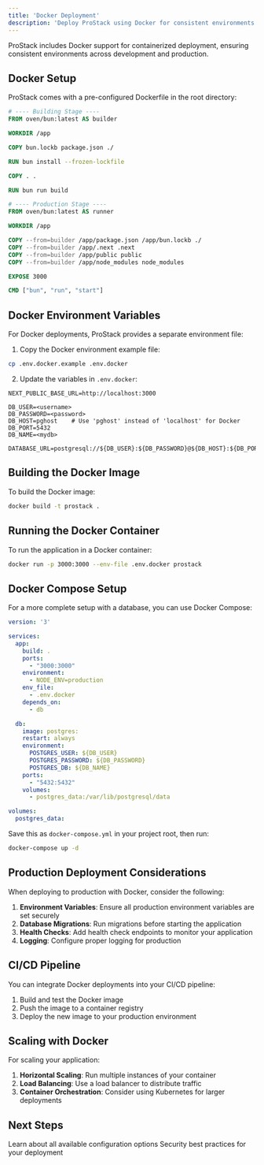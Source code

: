 ```yaml
---
title: 'Docker Deployment'
description: 'Deploy ProStack using Docker for consistent environments'
---
```


ProStack includes Docker support for containerized deployment, ensuring consistent environments across development and production.

## Docker Setup

ProStack comes with a pre-configured Dockerfile in the root directory:

```dockerfile
# ---- Building Stage ----
FROM oven/bun:latest AS builder

WORKDIR /app

COPY bun.lockb package.json ./

RUN bun install --frozen-lockfile

COPY . .

RUN bun run build

# ---- Production Stage ----
FROM oven/bun:latest AS runner

WORKDIR /app

COPY --from=builder /app/package.json /app/bun.lockb ./
COPY --from=builder /app/.next .next
COPY --from=builder /app/public public
COPY --from=builder /app/node_modules node_modules

EXPOSE 3000

CMD ["bun", "run", "start"]
```

## Docker Environment Variables

For Docker deployments, ProStack provides a separate environment file:

1. Copy the Docker environment example file:

```bash
cp .env.docker.example .env.docker
```

2. Update the variables in `.env.docker`:

```plaintext
NEXT_PUBLIC_BASE_URL=http://localhost:3000

DB_USER=<username>
DB_PASSWORD=<password>
DB_HOST=pghost    # Use 'pghost' instead of 'localhost' for Docker
DB_PORT=5432
DB_NAME=<mydb>

DATABASE_URL=postgresql://${DB_USER}:${DB_PASSWORD}@${DB_HOST}:${DB_PORT}/${DB_NAME}
```

## Building the Docker Image

To build the Docker image:

```bash
docker build -t prostack .
```

## Running the Docker Container

To run the application in a Docker container:

```bash
docker run -p 3000:3000 --env-file .env.docker prostack
```

## Docker Compose Setup

For a more complete setup with a database, you can use Docker Compose:

```yaml
version: '3'

services:
  app:
    build: .
    ports:
      - "3000:3000"
    environment:
      - NODE_ENV=production
    env_file:
      - .env.docker
    depends_on:
      - db

  db:
    image: postgres:
    restart: always
    environment:
      POSTGRES_USER: ${DB_USER}
      POSTGRES_PASSWORD: ${DB_PASSWORD}
      POSTGRES_DB: ${DB_NAME}
    ports:
      - "5432:5432"
    volumes:
      - postgres_data:/var/lib/postgresql/data

volumes:
  postgres_data:
```

Save this as `docker-compose.yml` in your project root, then run:

```bash
docker-compose up -d
```

## Production Deployment Considerations

When deploying to production with Docker, consider the following:

1. **Environment Variables**: Ensure all production environment variables are set securely
2. **Database Migrations**: Run migrations before starting the application
3. **Health Checks**: Add health check endpoints to monitor your application
4. **Logging**: Configure proper logging for production

## CI/CD Pipeline

You can integrate Docker deployments into your CI/CD pipeline:

1. Build and test the Docker image
2. Push the image to a container registry
3. Deploy the new image to your production environment

## Scaling with Docker

For scaling your application:

1. **Horizontal Scaling**: Run multiple instances of your container
2. **Load Balancing**: Use a load balancer to distribute traffic
3. **Container Orchestration**: Consider using Kubernetes for larger deployments

## Next Steps

<CardGroup cols={2}>
  <Card
    title="Environment Variables"
    icon="gear"
    href="/configuration/environment-variables"
  >
    Learn about all available configuration options
  </Card>
  <Card
    title="Security"
    icon="shield"
    href="/configuration/security"
  >
    Security best practices for your deployment
  </Card>
</CardGroup> 